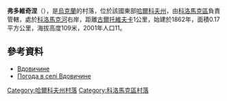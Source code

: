 {{coord|49|47|44|N|35|14|12|E|scale:100000_region:UA|display=title}}

'''弗多維奇涅'''（{{lang-uk|Вдовичине}}），是[[烏克蘭|烏克蘭]]的村落，位於該國東部[[哈爾科夫州|哈爾科夫州]]，由[[科洛馬克區|科洛馬克區]]負責管轄，處於[[科洛馬克河|科洛馬克河]]右岸，距離[[古爾托維夫卡|古爾托維夫卡]]1公里，始建於1862年，面積0.17平方公里，海拔高度109米，2001年人口11。

==參考資料==
* [http://w1.c1.rada.gov.ua/pls/z7502/A005?rdat1=09.01.2009&rf7571=33371 Вдовичине]{{dead link|date=2018年2月 |bot=InternetArchiveBot |fix-attempted=yes }}
* [http://weather.in.ua/ua/har'kovskaja/2683 Погода в селі Вдовичине] {{Wayback|url=http://weather.in.ua/ua/har%27kovskaja/2683 |date=20220525004405 }}

{{DEFAULTSORT:Вдовичине}}
[[Category:哈爾科夫州村落|Category:哈爾科夫州村落]]
[[Category:科洛馬克區村落|Category:科洛馬克區村落]]


{{Kharkiv-geo-stub}}